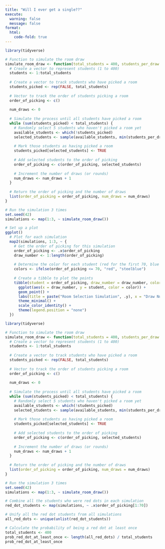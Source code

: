 ```yaml
---
title: "Will I ever get a single??"
execute: 
  warning: false
  message: false
format:
  html: 
    code-fold: true
---
```


```r
library(tidyverse)

# Function to simulate the room draw
simulate_room_draw <- function(total_students = 400, students_per_draw = 5, draw_interval = 3) {
  # Create a vector to represent students (1 to 400)
  students <- 1:total_students
  
  # Create a vector to track students who have picked a room
  students_picked <- rep(FALSE, total_students)
  
  # Vector to track the order of students picking a room
  order_of_picking <- c()
  
  num_draws <- 0
  
  # Simulate the process until all students have picked a room
  while (sum(students_picked) < total_students) {
    # Randomly select 5 students who haven't picked a room yet
    available_students <- which(!students_picked)
    selected_students <- sample(available_students, min(students_per_draw, length(available_students)), replace = FALSE)
    
    # Mark those students as having picked a room
    students_picked[selected_students] <- TRUE
    
    # Add selected students to the order of picking
    order_of_picking <- c(order_of_picking, selected_students)
    
    # Increment the number of draws (or rounds)
    num_draws <- num_draws + 1
  }
  
  # Return the order of picking and the number of draws
  list(order_of_picking = order_of_picking, num_draws = num_draws)
}

# Run the simulation 3 times
set.seed(42)
simulations <- map(1:3, ~ simulate_room_draw())

# Set up a plot
ggplot() 
  # Plot for each simulation
  map2(simulations, 1:3, ~ {
    # Get the order of picking for this simulation
    order_of_picking <- .x$order_of_picking
    draw_number <- 1:length(order_of_picking)
    
    # Determine the color for each student (red for the first 70, blue otherwise)
    colors <- ifelse(order_of_picking <= 70, "red", "steelblue")
    
    # Create a tibble to plot the points
    tibble(student = order_of_picking, draw_number = draw_number, color = colors) %>%
      ggplot(aes(x = draw_number, y = student, color = color)) +
      geom_point() +
      labs(title = paste("Room Selection Simulation", .y), x = "Draw Number (Time Interval)", y = "Student ID") +
      theme_minimal() +
      scale_color_identity() + 
      theme(legend.position = "none")
  })

```

```r
library(tidyverse)

# Function to simulate the room draw
simulate_room_draw <- function(total_students = 400, students_per_draw = 5, draw_interval = 3) {
  # Create a vector to represent students (1 to 400)
  students <- 1:total_students
  
  # Create a vector to track students who have picked a room
  students_picked <- rep(FALSE, total_students)
  
  # Vector to track the order of students picking a room
  order_of_picking <- c()
  
  num_draws <- 0
  
  # Simulate the process until all students have picked a room
  while (sum(students_picked) < total_students) {
    # Randomly select 5 students who haven't picked a room yet
    available_students <- which(!students_picked)
    selected_students <- sample(available_students, min(students_per_draw, length(available_students)), replace = FALSE)
    
    # Mark those students as having picked a room
    students_picked[selected_students] <- TRUE
    
    # Add selected students to the order of picking
    order_of_picking <- c(order_of_picking, selected_students)
    
    # Increment the number of draws (or rounds)
    num_draws <- num_draws + 1
  }
  
  # Return the order of picking and the number of draws
  list(order_of_picking = order_of_picking, num_draws = num_draws)
}

# Run the simulation 3 times
set.seed(42)
simulations <- map(1:3, ~ simulate_room_draw())

# Combine all the students who were red dots in each simulation
red_dot_students <- map(simulations, ~ .x$order_of_picking[1:70])

# Unify all the red dot students from all simulations
all_red_dots <- unique(unlist(red_dot_students))

# Calculate the probability of being a red dot at least once
total_students <- 400
prob_red_dot_at_least_once <- length(all_red_dots) / total_students
prob_red_dot_at_least_once

```
